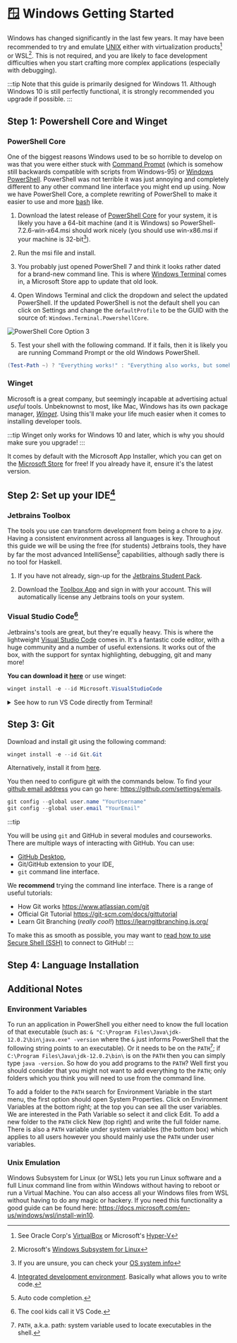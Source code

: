 
# 🪟 Windows Getting Started

Windows has changed significantly in the last few years. It may have been recommended to try and emulate [UNIX](https://en.wikipedia.org/wiki/Unix) either
with virtualization products[^1] or WSL[^2]. This is not required, and you are likely to face development difficulties when you start crafting more complex applications (especially with debugging).

:::tip
Note that this guide is primarily designed for Windows 11. Although Windows 10 is still perfectly functional, it is strongly recommended you upgrade if possible.
:::

## Step 1: Powershell Core and Winget

### PowerShell Core

One of the biggest reasons Windows used to be so horrible to develop on was that you were either stuck with [Command Prompt](https://en.wikipedia.org/wiki/Cmd.exe) (which is somehow still backwards compatible with scripts from Windows-95) or [Windows PowerShell](https://en.wikipedia.org/wiki/PowerShell). PowerShell was not terrible it was
just annoying and completely different to any other command line interface you might end up using. Now we have
PowerShell Core, a complete rewriting of PowerShell to make it easier to use and more [bash](<https://en.wikipedia.org/wiki/Bash_(Unix_shell)>) like.

1. Download the latest release of
   [PowerShell Core](https://github.com/PowerShell/PowerShell) for your system, it is likely you have a 64-bit machine
   (and it is Windows) so PowerShell-7.2.6-win-x64.msi should work nicely (you should use win-x86.msi if your
   machine is 32-bit[^3]).

2. Run the msi file and install.

3. You probably just opened PowerShell 7 and think it looks rather dated for a brand-new command line. This is where
   [Windows Terminal](https://www.microsoft.com/store/productId/9N0DX20HK701) comes in, a Microsoft Store app to update
   that old look.

4. Open Windows Terminal and click the dropdown and select the updated PowerShell. If the updated PowerShell is not
   the default shell you can click on Settings and change the `defaultProfile` to be the GUID with the source of:
   `Windows.Terminal.PowershellCore`.

![PowerShell Core Option 3](/img/windows-getting-started-powershell-core.png)

5. Test your shell with the following command. If it fails, then it is likely you are running Command Prompt or the old
   Windows PowerShell.

```powershell
(Test-Path ~) ? "Everything works!" : "Everything also works, but somehow you don't have a user directory!"
```

### Winget

Microsoft is a great company, but seemingly incapable at advertising actual _useful_ tools. Unbeknownst to most, like Mac, Windows has its own package manager, _[Winget](https://winget.run)_. Using this'll make your life much easier when it comes to installing developer tools.

:::tip
Winget only works for Windows 10 and later, which is why you should make sure you upgrade!
:::

It comes by default with the Microsoft App Installer, which you can get on the [Microsoft Store](https://apps.microsoft.com/store/detail/app-installer/9NBLGGH4NNS1) for free! If you already have it, ensure it's the latest version.

## Step 2: Set up your IDE[^4]

### Jetbrains Toolbox

The tools you use can transform development from being a chore to a joy. Having a consistent environment across all
languages is key. Throughout this guide we will be using the free (for students) Jetbrains tools, they have by
far the most advanced IntelliSense[^5] capabilities, although sadly there is no tool for Haskell.

1. If you have not already, sign-up for the [Jetbrains Student Pack](https://www.jetbrains.com/student/).

2. Download the [Toolbox App](https://www.jetbrains.com/toolbox-app/) and sign in with your account. This will
   automatically license any Jetbrains tools on your system.

### Visual Studio Code[^6]

Jetbrains's tools are great, but they're equally heavy. This is where the lightweight [Visual Studio Code](https://code.visualstudio.com) comes in. It's a fantastic code editor, with a huge community and a number of useful extensions.
It works out of the box, with the support for syntax highlighting, debugging, git and many more!

**You can download it [here](https://code.visualstudio.com)** or use winget:

```powershell
winget install -e --id Microsoft.VisualStudioCode
```

<details>
  <summary>See how to run VS Code directly from Terminal!</summary>
  <div>
    <div>

Sometimes, it is convenient to run VS Code from your terminal. Let's say you have a simple project in a directory called `hello-world/`.
You can open it in VS Code just like this:

```powershell
code hello-world/
```

To make sure your shell understands what to do with the `code` keyword, you should ensure your VS Code is added to the `$PATH` environmental variable!
Authors of VS Code made it really simple, and you can add VS Code to `$PATH` with the following steps:

1. Open _VS Code_.
2. Open the editor commands window by pressing `Shift`+`Cmd`+`P`.
3. Type `Shell command PATH`, and select `Shell Command: Install 'code' command in PATH`.
4. Authorize with your password, if prompted to do so.
5. Voilà! Now, test it as follows.

   - Navigate to the home directory:

     ```powershell
     cd ~
     ```

   - Open VS Code in the home directory

     ```powershell
     code .
     ```

   :::note

   The dot symbol `.` represents your current directory, so you're essentially telling your terminal to run `code` "here"! _Cool, huh?_

   :::

</div>
<br />

  </div>
</details>

## Step 3: Git

Download and install git using the following command:

```powershell
winget install -e --id Git.Git
```

Alternatively, install it from [here](https://git-scm.com/download/win).

You then need to configure git with the commands below.
To find your
[github email address](https://docs.github.com/en/free-pro-team@latest/github/setting-up-and-managing-your-github-user-account/setting-your-commit-email-address)
you can go here: https://github.com/settings/emails.

```powershell
git config --global user.name "YourUsername"
git config --global user.email "YourEmail"
```

:::tip

You will be using `git` and GitHub in several modules and courseworks.
There are multiple ways of interacting with GitHub. You can use:

- [GitHub Desktop](https://desktop.github.com/),
- Git/GitHub extension to your IDE,
- `git` command line interface.

We **recommend** trying the command line interface. There is a range of useful tutorials:

- How Git works https://www.atlassian.com/git
- Official Git Tutorial https://git-scm.com/docs/gittutorial
- Learn Git Branching (_really cool!_) https://learngitbranching.js.org/

To make this as smooth as possible, you may want to [read how to use Secure Shell (SSH)](https://docs.github.com/en/free-pro-team@latest/github/authenticating-to-github/connecting-to-github-with-ssh) to connect to GitHub!
:::

## Step 4: Language Installation

<DocCardList />

## Additional Notes

### Environment Variables

To run an application in PowerShell you either need to know the full location of that executable
(such as: `& "C:\Program Files\Java\jdk-12.0.2\bin\java.exe" -version` where the `&` just informs
PowerShell that the following string points to an executable). Or it needs to be on the `PATH`[^7]; if
`C:\Program Files\Java\jdk-12.0.2\bin\` is on the `PATH` then you can simply type `java -version`.
So how do you add programs to the `PATH`? Well first you should consider that you might not want to add everything to the
`PATH`; only folders which you think you will need to use from the command line.

To add a folder to the `PATH` search for Environment Variable in the start menu, the first option should open
System Properties. Click on Environment Variables at the bottom right; at the top you can see all the user
variables. We are interested in the Path Variable so select it and click Edit. To add a new folder to the
`PATH` click New (top right) and write the full folder name. There is also a `PATH` variable under system variables
(the bottom box) which applies to all users however you should mainly use the `PATH` under user variables.

<!-- ![Environment Variables](../images/windows-additional-notes-path.png) -->

### Unix Emulation

Windows Subsystem for Linux (or WSL) lets you run Linux software and a full Linux command line from within Windows
without having to reboot or run a Virtual Machine. You can also access all your Windows files from WSL without
having to do any magic or hackery. If you need this functionality a good guide can be found here:
https://docs.microsoft.com/en-us/windows/wsl/install-win10.

[^1]: See Oracle Corp's [VirtualBox](https://www.virtualbox.org) or Microsoft's [Hyper-V](https://en.wikipedia.org/wiki/Hyper-V)
[^2]: Microsoft's [Windows Subsystem for Linux](<(https://learn.microsoft.com/en-us/windows/wsl/about)>)
[^3]: If you are unsure, you can check your [OS system info](https://support.microsoft.com/en-us/windows/which-version-of-windows-operating-system-am-i-running-628bec99-476a-2c13-5296-9dd081cdd808)
[^4]: [Integrated development environment](https://en.wikipedia.org/wiki/Integrated_development_environment). Basically what allows you to write code.
[^5]: Auto code completion.
[^6]: The cool kids call it VS Code.
[^7]: `PATH`, a.k.a. path: system variable used to locate executables in the shell.
